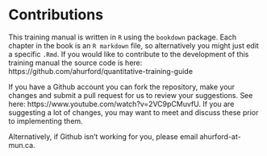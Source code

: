 # Contributions

This training manual is written in `R` using the `bookdown` package. Each chapter in the book is an `R markdown` file, so alternatively you might just edit a specific `.Rmd`. If you would like to contribute to the development of this training manual the source code is here: https://github.com/ahurford/quantitative-training-guide

If you have a Github account you can fork the repository, make your changes and submit a pull request for us to review your suggestions. See here: https://www.youtube.com/watch?v=2VC9pCMuvfU. If you are suggesting a lot of changes, you may want to meet and discuss these prior to implementing them.

Alternatively, if Github isn't working for you, please email ahurford-at-mun.ca.
